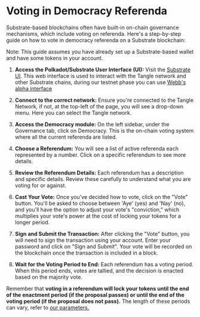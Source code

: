 # Voting in Democracy Referenda

Substrate-based blockchains often have built-in on-chain governance mechanisms, which include voting on referenda. Here's a step-by-step guide on how to vote in democracy referenda on a Substrate blockchain:

Note: This guide assumes you have already set up a Substrate-based wallet and have some tokens in your account.

1. **Access the Polkadot/Substrate User Interface (UI):**
   Visit the [Substrate UI](https://polkadot.js.org/apps/?rpc=wss://testnet-rpc.tangle.tools#/explorer). This web interface is used to interact with the Tangle network and other Substrate chains, during our testnet phase you can use [Webb's alpha interface](https://polkadot.js.org/apps/?rpc=wss://testnet-rpc.tangle.tools#/explorer)

2. **Connect to the correct network:**
   Ensure you're connected to the Tangle Network, if not, at the top-left of the page, you will see a drop-down menu. Here you can select the Tangle network.

3. **Access the Democracy module:**
   On the left sidebar, under the Governance tab, click on Democracy. This is the on-chain voting system where all the current referenda are listed.

4. **Choose a Referendum:**
   You will see a list of active referenda each represented by a number. Click on a specific referendum to see more details.

5. **Review the Referendum Details:**
   Each referendum has a description and specific details. Review these carefully to understand what you are voting for or against.

6. **Cast Your Vote:**
   Once you've decided how to vote, click on the "Vote" button. You'll be asked to choose between 'Aye' (yes) and 'Nay' (no), and you'll have the option to adjust your vote's "conviction," which multiplies your vote's power at the cost of locking your tokens for a longer period.

7. **Sign and Submit the Transaction:**
   After clicking the "Vote" button, you will need to sign the transaction using your account. Enter your password and click on "Sign and Submit". Your vote will be recorded on the blockchain once the transaction is included in a block.

8. **Wait for the Voting Period to End:**
   Each referendum has a voting period. When this period ends, votes are tallied, and the decision is enacted based on the majority vote.

Remember that **voting in a referendum will lock your tokens until the end of the enactment period (if the proposal passes) or until the end of the voting period (if the proposal does not pass).** The length of these periods can vary, refer to [our parameters.](../governance/governance-parameters/)

